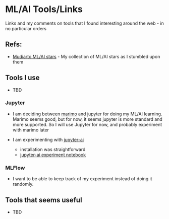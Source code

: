 # ML/AI Tools/Links

Links and my comments on tools that I found interesting around the web - in no particular orders

## Refs:
- [Mudiarto ML/AI stars](https://github.com/stars/mudiarto/lists/ml-ai) - My collection of ML/AI stars as I stumbled upon them

## Tools I use
- TBD


### Jupyter
- I am deciding between [marimo](https://marimo.io/) and jupyter for doing my ML/AI learning. Marimo seems good,
  but for now, it seems jupyter is more standard and more supported. So I will use Jupyter for now, and probably
  experiment with marimo later

- I am experimenting with [jupyter-ai](https://jupyter-ai.readthedocs.io/en/latest/index.html)
  - installation was straightforward
  - [jupyter-ai experiment notebook](https://github.com/mudiarto/ml-notebooks/blob/dev/notebooks/misc/test-jupyter-ai.ipynb)


### MLFlow
- I want to be able to keep track of my experiment instead of doing it randomly. 

## Tools that seems useful
- TBD

